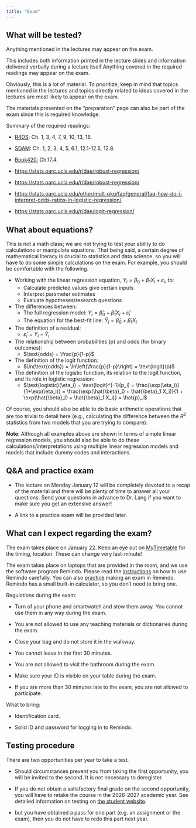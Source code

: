 ```yaml
---
title: "Exam"
---
```


## What will be tested?

Anything mentioned in the lectures may appear on the exam.

This includes both information printed in the lecture slides and information delivered verbally during a lecture itself.Anything covered in the required readings may appear on the exam.

Obviously, this is a lot of material. To prioritize, keep in mind that topics mentioned in the lectures and topics directly related to ideas covered in the lectures are most likely to appear on the exam.

The materials presented on the "preparation" page can also be part of the exam since this is required knowledge.

Summary of the required readings:

-   [R4DS](https://r4ds.hadley.nz/): Ch. 1, 3, 4, 7, 9, 10, 13, 16.

-   [SDAM](https://mspeekenbrink.github.io/sdam-book/index.html): Ch. 1, 2, 3, 4, 5, 6.1, 12.1-12.5, 12.8.

-   [Book420:](https://book.stat420.org/) Ch.17.4.

-   <https://stats.oarc.ucla.edu/r/dae/robust-regression/>

-   <https://stats.oarc.ucla.edu/r/dae/robust-regression/>

-   <https://stats.oarc.ucla.edu/other/mult-pkg/faq/general/faq-how-do-i-interpret-odds-ratios-in-logistic-regression/>

-   <https://stats.oarc.ucla.edu/r/dae/logit-regression/>

## What about equations?

This is not a math class; we are not trying to test your ability to do calculations or manipulate equations. That being said, a certain degree of mathematical literacy is crucial to statistics and data science, so you will have to do some simple calculations on the exam. For example, you should be comfortable with the following.

-   Working with the linear regression equation, $Y_i = \beta_0 + \beta_1 X_i +\varepsilon_i$, to:
    -   Calculate predicted values give certain inputs
    -   Interpret parameter estimates
    -   Evaluate hypotheses/research questions
-   The differences between:
    -   The full regression model: $Y_i = \hat{\beta}_0 + \hat{\beta}_1 X_i +\hat{\varepsilon}_i$
    -   The equation for the best-fit line: $\hat{Y}_i = \hat{\beta}_0 + \hat{\beta}_1 X_i$
-   The definition of a residual:
    -   $\hat{\varepsilon}_i = Y_i - \hat{Y}_i$
-   The relationship between probabilities ($p$) and odds (for binary outcomes):
    -   $\text{odds} = \frac{p}{1-p}$
-   The definition of the logit function:
    -   $\ln(\text{odds}) = \ln\left(\frac{p}{1-p}\right) = \text{logit}(p)$
-   The definition of the logistic function, its relation to the logit function, and its role in logistic regression:
    -   $\text{logistic}(\eta_i) = \text{logit}^{-1}(p_i) = \frac{\exp(\eta_i)}{1+\exp(\eta_i)} = \frac{\exp(\hat{\beta}_0 + \hat{\beta}_1 X_i)}{1 + \exp(\hat{\beta}_0 + \hat{\beta}_1 X_i)} = \hat{p}_i$

Of course, you should also be able to do basic arithmetic operations that are too trivial to detail here (e.g., calculating the difference between the $R^2$ statistics from two models that you are trying to compare).

**Note**: Although all examples above are shown in terms of simple linear regression models, you should also be able to do these calculations/interpretations using multiple linear regression models and models that include dummy codes and interactions.

## Q&A and practice exam

-   The lecture on Monday January 12 will be completely devoted to a recap of the material and there will be plenty of time to answer all your questions. Send your questions in advance to Dr. Lang if you want to make sure you get an extensive answer!

-   A link to a practice exam will be provided later.

## What can I expect regarding the exam?

The exam takes place on January 22. Keep an eye out on [MyTimetable](https://mytimetable.uu.nl/) for the timing, location. These can change very last-minute!

The exam takes place on laptops that are provided in the room, and we use the software program Remindo. Please read the [instructions](https://remindo-support.sites.uu.nl/wp-content/uploads/sites/79/2017/01/Student-instruction-reviewed-29112019-EN.pdf) on how to use Remindo carefully. You can also [practice](https://uu.remindotoetsdemo.nl/) making an exam in Remindo. Remindo has a small built-in calculator, so you don’t need to bring one.

Regulations during the exam:

-   Turn of your phone and smartwatch and stow them away. You cannot use them in any way during the exam.

-   You are not allowed to use any teaching materials or dictionaries during the exam.

-   Close your bag and do not store it in the walkway.

-   You cannot leave in the first 30 minutes.

-   You are not allowed to visit the bathroom during the exam.

-   Make sure your ID is visible on your table during the exam.

-   If you are more than 30 minutes late to the exam, you are not allowed to participate.

What to bring:

-   Identification card.

-   Solid ID and password for logging in to Remindo.

## Testing procedure

There are two opportunities per year to take a test.

-   Should circumstances prevent you from taking the first opportunity, you will be invited to the second. It is not necessary to deregister.

-   If you do not obtain a satisfactory final grade on the second opportunity, you will have to retake the course in the 2026-2027 academic year. See detailed information on testing on [the student website](https://students.uu.nl/en/fss/clinical-child-and-adolescent-psychology/practical-information/academic-policies-and-procedures/testing).

-   but you have obtained a pass for one part (e.g. an assignment or the exam), then you do not have to redo this part next year.
